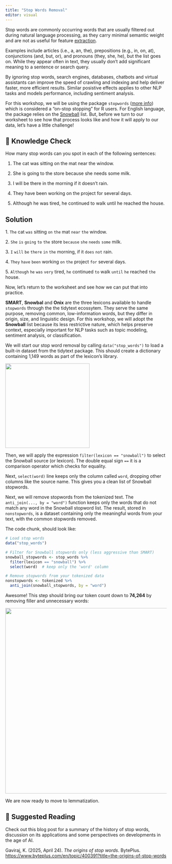 ```yaml
---
title: "Stop Words Removal"
editor: visual
---
```


Stop words are commonly occurring words that are usually filtered out during natural language processing, as they carry minimal semantic weight and are not as useful for feature [extraction](https://www.byteplus.com/en/what-is/feature-extraction?utm_source=website_topic&utm_medium=website&utm_campaign=BytePlus+ModelArk&utm_content=Stop+Words&utm_term=The+origins+of+stop+words&product=BytePlus+ModelArk).

Examples include articles (i.e., a, an, the), prepositions (e.g., in, on, at), conjunctions (and, but, or), and pronouns (they, she, he), but the list goes on. While they appear often in text, they usually don't add significant meaning to a sentence or search query.

By ignoring stop words, search engines, databases, chatbots and virtual assistants can improve the speed of crawling and indexing and help deliver faster, more efficient results. Similar posistive effects applies to other NLP tasks and models performance, including sentiment analysis.

For this workshop, we will be using the package `stopwords` ([more info](https://cran.r-project.org/web/packages/stopwords/readme/README.html)) which is considered a "on-stop stopping" for R users. For English language, the package relies on the [Snowball](http://snowball.tartarus.org/algorithms/english/stop.txt) list. But, before we turn to our worksheet to see how that process looks like and how it will apply to our data, let's have a little challenge!

::: {.callout-note icon="false"}
# 🧠 Knowledge Check

How many stop words can you spot in each of the following sentences:

1.  The cat was sitting on the mat near the window.

2.  She is going to the store because she needs some milk.

3.  I will be there in the morning if it doesn’t rain.

4.  They have been working on the project for several days.

5.  Although he was tired, he continued to walk until he reached the house.

::: {.callout-note icon="false" collapse="true"}
## Solution

1\. `The` cat `was` sitting `on` `the` mat `near` `the` window.

2\. `She` `is` `going` `to` `the` store `because` `she` `needs` `some` milk.

3\. `I` `will` `be` `there` `in` `the` morning, if it `does` `not` rain.

4\. `They` `have` `been` working `on` `the` project `for` several days.

5\. `Although` `he` `was` `very` tired, `he` continued `to` walk `until` `he` reached `the` house.
:::
:::

Now, let’s return to the worksheet and see how we can put that into practice.

**SMART**, **Snowbal** and **Onix** are the three lexicons available to handle `stopwords` through the the tidytext ecossytem. They serve the same purpose, removing common, low-information words, but they differ in origin, size, and linguistic design. For this workshop, we will adopt the **Snowball** list because its less restrictive nature, which helps preserve context, especially important for NLP tasks such as topic modeling, sentiment analysis, or classification.

We will start our stop word removal by calling `data("stop_words")` to load a built-in dataset from the tidytext package. This should create a dictionary containing 1,149 words as part of the lexicon's library.

![](images/output-stopwprdsdictionary.png){width="263"}

Then, we will apply the expression `filter(lexicon == "snowball")` to select the Snowball source (or lexicon). The double equal sign `==` it is a comparison operator which checks for equality.

Next, `select(word)` line keeps only the column called `word`, dropping other columns like the source name. This gives you a clean list of Snowball stopwords.

Next, we will remove stopwords from the tokenized text. The `anti_join(..., by = "word")` function keeps only the words that do not match any word in the Snowball stopword list. The result, stored in `nonstopwords`, is a dataset containing only the meaningful words from your text, with the common stopwords removed.

The code chunk, should look like:

``` r
# Load stop words
data("stop_words")

# Filter for Snowball stopwords only (less aggressive than SMART)
snowball_stopwords <- stop_words %>%
  filter(lexicon == "snowball") %>%
  select(word)  # keep only the 'word' column

# Remove stopwords from your tokenized data
nonstopwords <- tokenized %>%
  anti_join(snowball_stopwords, by = "word")
```

Awesome! This step should bring our token count down to **74,264** by removing filler and unnecessary words:

![](images/output-nonstopwords.png){width="577"}

We are now ready to move to lemmatization.

::: {.callout-note icon="false"}
# 📑 **Suggested Reading**

Check out this blog post for a summary of the history of stop words, discussion on its applications and some perspectives on developments in the age of AI.

Gaviraj, K. (2025, April 24). *The origins of stop words*. BytePlus. <https://www.byteplus.com/en/topic/400391?title=the-origins-of-stop-words>
:::
